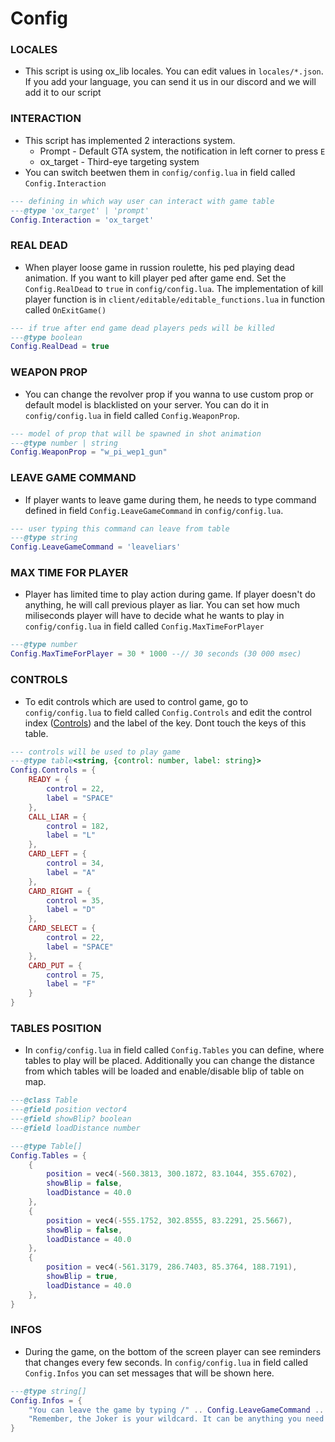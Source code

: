 # Config

### LOCALES

-   This script is using ox_lib locales. You can edit values in `locales/*.json`. If you add your language, you can send it us in our discord and we will add it to our script

### INTERACTION

-   This script has implemented 2 interactions system.
    -   Prompt - Default GTA system, the notification in left corner to press `E`
    -   ox_target - Third-eye targeting system
-   You can switch beetwen them in `config/config.lua` in field called `Config.Interaction`

```lua filename="config/config.lua"
--- defining in which way user can interact with game table
---@type 'ox_target' | 'prompt'
Config.Interaction = 'ox_target'
```

### REAL DEAD

-   When player loose game in russion roulette, his ped playing dead animation. If you want to kill player ped after game end. Set the `Config.RealDead` to `true` in `config/config.lua`. The implementation of kill player function is in `client/editable/editable_functions.lua` in function called `OnExitGame()`

```lua filename="config/config.lua"
--- if true after end game dead players peds will be killed
---@type boolean
Config.RealDead = true
```

### WEAPON PROP

-   You can change the revolver prop if you wanna to use custom prop or default model is blacklisted on your server. You can do it in `config/config.lua` in field called `Config.WeaponProp`.

```lua filename="config/config.lua"
--- model of prop that will be spawned in shot animation
---@type number | string
Config.WeaponProp = "w_pi_wep1_gun"
```

### LEAVE GAME COMMAND

-   If player wants to leave game during them, he needs to type command defined in field `Config.LeaveGameCommand` in `config/config.lua`.

```lua filename="config/config.lua"
--- user typing this command can leave from table
---@type string
Config.LeaveGameCommand = 'leaveliars'
```

### MAX TIME FOR PLAYER

-   Player has limited time to play action during game. If player doesn't do anything, he will call previous player as liar. You can set how much miliseconds player will have to decide what he wants to play in `config/config.lua` in field called `Config.MaxTimeForPlayer`

```lua filename="config/config.lua"
---@type number
Config.MaxTimeForPlayer = 30 * 1000 --// 30 seconds (30 000 msec)
```

### CONTROLS

-   To edit controls which are used to control game, go to `config/config.lua` to field called `Config.Controls` and edit the control index ([Controls](https://docs.fivem.net/docs/game-references/controls/)) and the label of the key. Dont touch the keys of this table.

```lua filename="config/config.lua"
--- controls will be used to play game
---@type table<string, {control: number, label: string}>
Config.Controls = {
    READY = {
        control = 22,
        label = "SPACE"
    },
    CALL_LIAR = {
        control = 182,
        label = "L"
    },
    CARD_LEFT = {
        control = 34,
        label = "A"
    },
    CARD_RIGHT = {
        control = 35,
        label = "D"
    },
    CARD_SELECT = {
        control = 22,
        label = "SPACE"
    },
    CARD_PUT = {
        control = 75,
        label = "F"
    }
}
```

### TABLES POSITION

-   In `config/config.lua` in field called `Config.Tables` you can define, where tables to play will be placed. Additionally you can change the distance from which tables will be loaded and enable/disable blip of table on map.

```lua filename="config/config.lua"
---@class Table
---@field position vector4
---@field showBlip? boolean
---@field loadDistance number

---@type Table[]
Config.Tables = {
    {
        position = vec4(-560.3813, 300.1872, 83.1044, 355.6702),
        showBlip = false,
        loadDistance = 40.0
    },
    {
        position = vec4(-555.1752, 302.8555, 83.2291, 25.5667),
        showBlip = false,
        loadDistance = 40.0
    },
    {
        position = vec4(-561.3179, 286.7403, 85.3764, 188.7191),
        showBlip = true,
        loadDistance = 40.0
    },
}

```

### INFOS

-   During the game, on the bottom of the screen player can see reminders that changes every few seconds. In `config/config.lua` in field called `Config.Infos` you can set messages that will be shown here.

```lua filename="config/config.lua"
---@type string[]
Config.Infos = {
    "You can leave the game by typing /" .. Config.LeaveGameCommand .. " on chat.",
    "Remember, the Joker is your wildcard. It can be anything you need it to be.",
}
```
